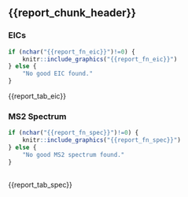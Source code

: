 ## {{report_chunk_header}}

### EICs

```r

if (nchar("{{report_fn_eic}}")!=0) {
	knitr::include_graphics("{{report_fn_eic}}")
} else {
	"No good EIC found."
}


```

{{report_tab_eic}}



### MS2 Spectrum

```r

if (nchar("{{report_fn_spec}}")!=0) {
	knitr::include_graphics("{{report_fn_spec}}")
} else {
	"No good MS2 spectrum found."
}
				
```


{{report_tab_spec}}


\newpage
